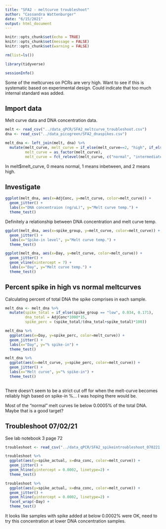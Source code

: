 ```yaml
---
title: "SFA2 - meltcurve troubleshoot"
author: "Cassandra Wattenburger"
date: "6/15/2021"
output: html_document
---
```


```r
knitr::opts_chunk$set(echo = TRUE)
knitr::opts_chunk$set(message = FALSE)
knitr::opts_chunk$set(warning = FALSE)
```

```r
rm(list=ls())

library(tidyverse)

sessionInfo()
```

Some of the meltcurves on PCRs are very high. Want to see if this is systematic based on experimental design. Could indicate that too much internal standard was added.

Import data
-----------

Melt curve data and DNA concentration data.

```r
melt <- read_csv("../data_qPCR/SFA2_meltcurve_troubleshoot.csv")
dna <- read_csv("../data_picogreen/SFA2_dnaspikes.csv")

melt_dna <- left_join(melt, dna) %>%
  mutate(melt_curve, melt_curve = if_else(melt_curve==2, "high", if_else(melt_curve==1, "intermediate", "normal")),
         melt_curve = as_factor(melt_curve),
         melt_curve = fct_relevel(melt_curve, c("normal", "intermediate", "high")))
```

In melt$melt_curve, 0 means normal, 1 means inbetween, and 2 means high.

Investigate
-----------

```r
ggplot(melt_dna, aes(x=AdjConc, y=melt_curve, color=melt_curve)) +
  geom_jitter() +
  labs(x="DNA concentraion (ng/uL)", y="Melt curve temp.") +
  theme_test()
```

Definitely a relationship between DNA concentration and melt curve temp.

```r
ggplot(melt_dna, aes(x=spike_group, y=melt_curve, color=melt_curve)) +
  geom_jitter() +
  labs(x="Spike-in level", y="Melt curve temp.") +
  theme_test()
```

```r
ggplot(melt_dna, aes(x=Day, y=melt_curve, color=melt_curve)) +
  geom_jitter() +
  geom_vline(xintercept = 7) +
  labs(x="Day", y="Melt curve temp.") +
  theme_test()
```


Percent spike in high vs normal meltcurves
------------------------------------------

Calculating percent of total DNA the spike comprises in each sample.

```r
melt_dna <- melt_dna %>% 
  mutate(spike_total = if_else(spike_group == "low", 0.034, 0.171),
         dna_total = AdjConc*1000*15,
         spike_perc = (spike_total/(dna_total+spike_total)*100))

melt_dna %>%
  ggplot(aes(x=Day, y=spike_perc, color=melt_curve)) +
  geom_jitter() +
  labs(x="Day", y="% spike-in") +
  theme_test()

melt_dna %>%
  ggplot(aes(x=melt_curve, y=spike_perc, color=melt_curve)) +
  geom_jitter() +
  labs(x="Melt curve", y="% spike-in") +
  theme_test()
  
```

There doesn't seem to be a strict cut off for when the melt-curve becomes reliably high based on spike-in %... I was hoping there would be.

Most of the "normal" melt curves lie below 0.0005% of the total DNA. Maybe that is a good target?


Troubleshoot 07/02/21
---------------------

See lab notebook 3 page 72

```r
troubleshoot <- read_csv("../data_qPCR/SFA2_spikeintroubleshoot_070221.csv")

troubleshoot %>%
  ggplot(aes(y=spike_actual, x=dna_conc, color=melt_curve)) +
  geom_jitter() +
  geom_hline(yintercept = 0.0002, linetype=2) +
  theme_test()

troubleshoot %>%
  ggplot(aes(y=spike_actual, x=dna_conc, color=melt_curve)) +
  geom_jitter() +
  geom_hline(yintercept = 0.0002, linetype=2) +
  facet_wrap(~Day) +
  theme_test()

```

It looks like samples with spike added at below 0.0002% were OK, need to try this concentration at lower DNA concentration samples.



